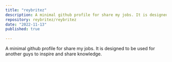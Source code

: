 ```yaml
---
title: "reybritez"
description: A minimal github profile for share my jobs. It is designed to be used for another guys to inspire and share knowledge.
repository: reybritez/reybritez
date: "2022-11-13"
published: true
  
---
```

A minimal github profile for share my jobs. It is designed to be used for another guys to inspire and share knowledge.
